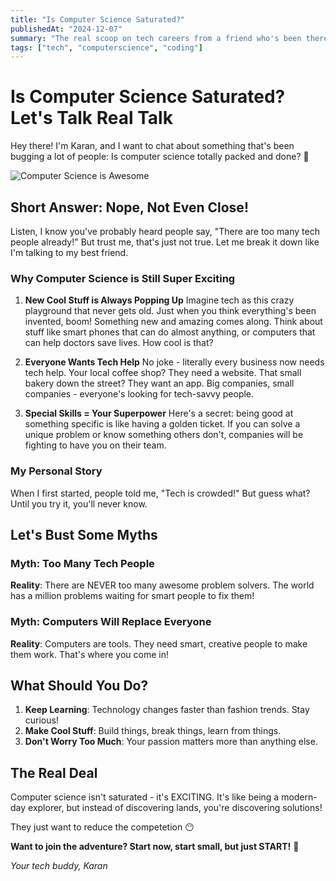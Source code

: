 ```yaml
---
title: "Is Computer Science Saturated?"
publishedAt: "2024-12-07"
summary: "The real scoop on tech careers from a friend who's been there"
tags: ["tech", "computerscience", "coding"]
---
```


# Is Computer Science Saturated? Let's Talk Real Talk

Hey there! I'm Karan, and I want to chat about something that's been bugging a lot of people: Is computer science totally packed and done? 🤔

![Computer Science is Awesome](/computer-science.jpg)

## Short Answer: Nope, Not Even Close!
 
Listen, I know you've probably heard people say, "There are too many tech people already!" But trust me, that's just not true. Let me break it down like I'm talking to my best friend.

### Why Computer Science is Still Super Exciting

1. **New Cool Stuff is Always Popping Up**
   Imagine tech as this crazy playground that never gets old. Just when you think everything's been invented, boom! Something new and amazing comes along. Think about stuff like smart phones that can do almost anything, or computers that can help doctors save lives. How cool is that?

2. **Everyone Wants Tech Help**
   No joke - literally every business now needs tech help. Your local coffee shop? They need a website. That small bakery down the street? They want an app. Big companies, small companies - everyone's looking for tech-savvy people.

3. **Special Skills = Your Superpower**
   Here's a secret: being good at something specific is like having a golden ticket. If you can solve a unique problem or know something others don't, companies will be fighting to have you on their team.

### My Personal Story

When I first started, people told me, "Tech is crowded!" But guess what? Until you try it, you'll never know.

## Let's Bust Some Myths

### Myth: Too Many Tech People
**Reality**: There are NEVER too many awesome problem solvers. The world has a million problems waiting for smart people to fix them!

### Myth: Computers Will Replace Everyone
**Reality**: Computers are tools. They need smart, creative people to make them work. That's where you come in!

## What Should You Do?

1. **Keep Learning**: Technology changes faster than fashion trends. Stay curious!
2. **Make Cool Stuff**: Build things, break things, learn from things.
3. **Don't Worry Too Much**: Your passion matters more than anything else.

## The Real Deal

Computer science isn't saturated - it's EXCITING. It's like being a modern-day explorer, but instead of discovering lands, you're discovering solutions!

They just want to reduce the competetion 😶

**Want to join the adventure? Start now, start small, but just START!** 🚀

*Your tech buddy,*
*Karan*
